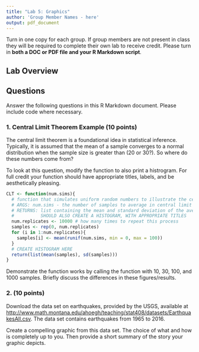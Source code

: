 ```yaml
---
title: "Lab 5: Graphics"
author: 'Group Member Names - here'
output: pdf_document
---
```

Turn in one copy for each group. If group members are not present in class they will be required to complete their own lab to receive credit. Please turn in **both a DOC or PDF file and your R Markdown script**.  

## Lab Overview



## Questions
Answer the following questions in this R Markdown document. Please include code where necessary.

### 1. Central Limit Theorem Example (10 points)

The central limit theorem is a foundational idea in statistical inference. Typically, it is assumed that the mean of a sample converges to a normal distribution when the sample size is greater than (20 or 30?). So where do these numbers come from? 

To look at this question, modify the function to also print a histrogram. For full credit your function should have appropriate titles, labels, and be aesthetically pleasing.

```r
CLT <- function(num.sims){
  # function that simulates uniform random numbers to illustrate the central limit theorem
  # ARGS: num.sims - the number of samples to average in central limit theorem
  # RETURNS: list containing the mean and standard deviation of the average of the samples
  #          SHOULD ALSO CREATE A HISTOGRAM, WITH APPROPRIATE TITLES
  num.replicates <- 10000 # how many times to repeat this process
  samples <- rep(0, num.replicates)
  for (i in 1:num.replicates){
    samples[i] <- mean(runif(num.sims, min = 0, max = 100))
  }
  # CREATE HISTOGRAM HERE
  return(list(mean(samples), sd(samples)))
}
```


Demonstrate the function works by calling the function with 10, 30, 100, and 1000 samples. Briefly discuss the differences in these figures/results.

### 2. (10 points)

Download the data set on earthquakes, provided by the USGS, available at [http://www.math.montana.edu/ahoegh/teaching/stat408/datasets/EarthquakesAll.csv](http://www.math.montana.edu/ahoegh/teaching/stat408/datasets/EarthquakesAll.csv). The data set contains earthquakes from 1965 to 2016.

Create a compelling graphic from this data set. The choice of what and how is completely up to you. Then provide a short summary of the story your graphic depicts.